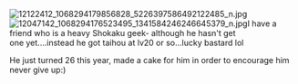 [[File:12122412_1068294179856828_5226397586492122485_n.jpg|thumb]][[File:12047142_1068294176523495_1341584246246645379_n.jpg|thumb]]I have a friend who is a heavy Shokaku geek- although he hasn't get one yet....instead he got taihou at lv20 or so...lucky bastard lol

He just turned 26 this year, made a cake for him in order to encourage him never give up:)
 <ac_metadata title="A Shokaku birthday cake for my friend"> </ac_metadata>